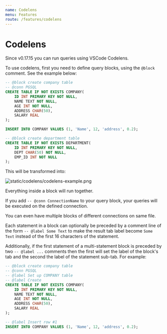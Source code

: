 ```yaml
---
name: Codelens
menu: Features
route: /features/codelens
---
```


# Codelens

Since v0.17.15 you can run queries using VSCode Codelens.

To use codelens, first you need to define query blocks, using the `@block` comment. See the example below:
```sql
-- @block create company table
-- @conn PGSQL
CREATE TABLE IF NOT EXISTS COMPANY(
    ID INT PRIMARY KEY NOT NULL,
    NAME TEXT NOT NULL,
    AGE INT NOT NULL,
    ADDRESS CHAR(50),
    SALARY REAL
);

INSERT INTO COMPANY VALUES (1, 'Name', 12, 'address', 0.2);

-- @block create department table
CREATE TABLE IF NOT EXISTS DEPARTMENT(
    ID INT PRIMARY KEY NOT NULL,
    DEPT CHAR(50) NOT NULL,
    EMP_ID INT NOT NULL
);
```

This will be transformed into:

![static/codelens/codelens-example.png](https://raw.githubusercontent.com/mtxr/vscode-sqltools/master/static/codelens/codelens-example.png)

Everything inside a block will run together.

If you add `-- @conn ConnectionName` to your query block, your queries will be executed on the defined connection.

You can even have multiple blocks of different connections on same file.

Each statement in a block can optionally be preceded by a comment line of the form `-- @label Some Text` to make the result tab label become `Some Text` instead of the first 16 characters of the statement.

Additionally, if the first statement of a multi-statement block is preceded by two `-- @label ...` comments then the first will set the label of the block's tab and the second the label of the statement sub-tab. For example:
```sql
-- @block create company table
-- @conn PGSQL
-- @label Set up COMPANY table
-- @label Create
CREATE TABLE IF NOT EXISTS COMPANY(
    ID INT PRIMARY KEY NOT NULL,
    NAME TEXT NOT NULL,
    AGE INT NOT NULL,
    ADDRESS CHAR(50),
    SALARY REAL
);

-- @label Insert row #1
INSERT INTO COMPANY VALUES (1, 'Name', 12, 'address', 0.2);
```

